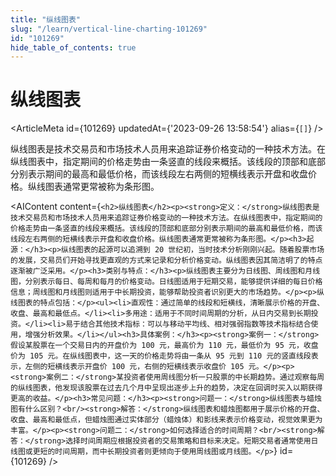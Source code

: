 ```yaml
---
title: "纵线图表"
slug: "/learn/vertical-line-charting-101269"
id: "101269"
hide_table_of_contents: true
---
```



# 纵线图表

<ArticleMeta id={101269} updatedAt={'2023-09-26 13:58:54'} alias={`[]`} />
<div className='border-solid border-b border-t-0 my-4 border-[var(--ifm-color-gray-300)]' />

纵线图表是技术交易员和市场技术人员用来追踪证券价格变动的一种技术方法。在纵线图表中，指定期间的价格走势由一条竖直的线段来概括。该线段的顶部和底部分别表示期间的最高和最低价格，而该线段左右两侧的短横线表示开盘和收盘价格。纵线图表通常更常被称为条形图。

<AIContent content={`<h2>纵线图表</h2><p><strong>定义：</strong>纵线图表是技术交易员和市场技术人员用来追踪证券价格变动的一种技术方法。在纵线图表中，指定期间的价格走势由一条竖直的线段来概括。该线段的顶部和底部分别表示期间的最高和最低价格，而该线段左右两侧的短横线表示开盘和收盘价格。纵线图表通常更常被称为条形图。</p><h3>起源：</h3><p>纵线图表的起源可以追溯到 20 世纪初，当时技术分析刚刚兴起。随着股票市场的发展，交易员们开始寻找更直观的方式来记录和分析价格变动。纵线图表因其简洁明了的特点逐渐被广泛采用。</p><h3>类别与特点：</h3><p>纵线图表主要分为日线图、周线图和月线图，分别表示每日、每周和每月的价格变动。日线图适用于短期交易，能够提供详细的每日价格信息；周线图和月线图则适用于中长期投资，能够帮助投资者识别更大的市场趋势。</p><p>纵线图表的特点包括：</p><ul><li>直观性：通过简单的线段和短横线，清晰展示价格的开盘、收盘、最高和最低点。</li><li>多用途：适用于不同时间周期的分析，从日内交易到长期投资。</li><li>易于结合其他技术指标：可以与移动平均线、相对强弱指数等技术指标结合使用，增强分析效果。</li></ul><h3>具体案例：</h3><p><strong>案例一：</strong>假设某股票在一个交易日内的开盘价为 100 元，最高价为 110 元，最低价为 95 元，收盘价为 105 元。在纵线图表中，这一天的价格走势将由一条从 95 元到 110 元的竖直线段表示，左侧的短横线表示开盘价 100 元，右侧的短横线表示收盘价 105 元。</p><p><strong>案例二：</strong>某投资者使用周线图分析一只股票的中长期趋势。通过观察每周的纵线图表，他发现该股票在过去几个月中呈现出逐步上升的趋势，决定在回调时买入以期获得更高的收益。</p><h3>常见问题：</h3><p><strong>问题一：</strong>纵线图表与蜡烛图有什么区别？<br/><strong>解答：</strong>纵线图表和蜡烛图都用于展示价格的开盘、收盘、最高和最低点，但蜡烛图通过实体部分（蜡烛体）和影线来表示价格变动，视觉效果更为丰富。</p><p><strong>问题二：</strong>如何选择适合的时间周期？<br/><strong>解答：</strong>选择时间周期应根据投资者的交易策略和目标来决定。短期交易者通常使用日线图或更短的时间周期，而中长期投资者则更倾向于使用周线图或月线图。</p>`} id={101269} />
